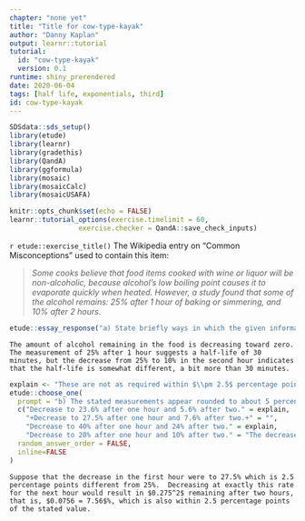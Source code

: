```yaml
---
chapter: "none yet"
title: "Title for cow-type-kayak"
author: "Danny Kaplan"
output: learnr::tutorial
tutorial:
  id: "cow-type-kayak"
  version: 0.1
runtime: shiny_prerendered
date: 2020-06-04 
tags: [half life, exponentials, third]
id: cow-type-kayak
---
```


```r
SDSdata::sds_setup()
library(etude)
library(learnr)
library(gradethis)
library(QandA)
library(ggformula)
library(mosaic)
library(mosaicCalc)
library(mosaicUSAFA)

knitr::opts_chunk$set(echo = FALSE)
learnr::tutorial_options(exercise.timelimit = 60, 
                 exercise.checker = QandA::save_check_inputs)
```


`r etude::exercise_title()` The Wikipedia entry on "Common Misconceptions" used to contain this item:

> *Some cooks believe that food items cooked with wine or liquor will be non-alcoholic, because alcohol's low boiling point causes it to evaporate quickly when heated. However, a study found that some of the alcohol remains: 25% after 1 hour of baking or simmering, and 10% after 2 hours.*


```r
etude::essay_response("a) State briefly ways in which the given information is or is not consistent with an approximately exponential process.")
```

````etude
The amount of alcohol remaining in the food is decreasing toward zero.  The measurement of 25% after 1 hour suggests a half-life of 30 minutes, but the decrease from 25% to 10% in the second hour indicates that the half-life is somewhat different, a bit more than 30 minutes.
````



  
```r
explain <- "These are not as required within $\\pm 2.5$ percentage points of the numbers given in Wikipedia."
etude::choose_one(
  prompt = "b) The stated measurements appear rounded to about 5 percentage points --- 25%, 10%.  Give a small alteration to the stated measurements (to within $\\pm 2.5$ percentage points) that would be exactly consistent with an exponential process.?",
  c("Decrease to 23.6% after one hour and 5.6% after two." = explain,
    "+Decrease to 27.5% after one hour and 7.6% after two.+" = "",
    "Decrease to 40% after one hour and 24% after two." = explain, 
    "Decrease to 20% after one hour and 10% after two." = "The decrease in the first hour is by 80%, corresponding to a half life of about 26 minutes. But in the second hour the half life is 60 minutes. These are inconsistent."),
  random_answer_order = FALSE,
  inline=FALSE
)
```

```etude
Suppose that the decrease in the first hour were to 27.5% which is 2.5 percentage points different from 25%.  Decreasing at exactly this rate for the next hour would result in $0.275^2$ remaining after two hours, that is, $0.0756 = 7.56$%, which is also within 2.5 percentage points of the stated value.
```

